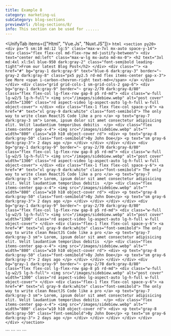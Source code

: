 ```yaml
---
title: Example 8
category: marketing-ui
subCategory: blog-sections
previewUrl: /blog-sections/8/
info: This section can be used for ......
---
```


<UnifyTab items={["Html", "Vue.Js", "Nuxt.JS"]}>
  <TabItem>
    ```html
    <section py20>
        <div px="5 sm:10 md:12 lg:5" class="max-w-7xl mx-auto space-y-14">
            <div class="flex flex-col md-flex-row md-justify-between">
                <div text="center md:left" class="max-w-lg mx-auto md-mx-0">
                    <h2 text="3xl md:4xl xl:5xl blue-950 dark:gray-2" class="font-semibold leading-tight">From our latest Blog Post</h2>
                </div>
                <div class="">
                    <a href="#" bg="gray-1 dark:gray-9" text="blue-6 dark:gray-3" border="~ gray-2 dark:gray-8"
                        class="px5 py2.5 rd-md flex items-center gap-x-3">
                        See More
                        <span i-carbon-chevron-right text-md></span>
                    </a>
                </div>
            </div>
            <div class="grid grid-cols-1 sm-grid-cols-2 gap-6">
                <div bg="gray-1 dark:gray-9" border="~ gray-2/70 dark:gray-8/80" class="flex flex-col lg-flex-row gap-8 p5 rd-md">
                    <div class="w-full lg-w2/5 lg-h-full">
                        <img src="/images/sidebiew.webp" alt="post cover" width="1300" class="rd aspect-video lg-aspect-auto lg-h-full w-full object-cover">
                    </div>
                    <div class="flex-1 flex flex-col space-y-6">
                        <a href="#" text="xl gray-9 dark:white" class="font-semibold">
                            The only way to write clean ReactJS Code like a pro
                        </a>
                        <p text="gray-7 dark:gray-3 sm">
                            Lorem, ipsum dolor sit amet consectetur adipisicing elit. Velit laudantium temporibus debitis 
                        </p>
                        <div class="flex items-center gap-x-4">
                            <img src="/images/sidebiew.webp" alt="" width="800" class="w10 h10 object-cover rd">
                            <div>
                                <p text="gray-8 dark:gray-50" class="font-semibold">By John Doe</p>
                                <p text="sm gray-6 dark:gray-3">
                                    2 days ago
                                </p>
                            </div>
                        </div>
                    </div>
                </div>
                <div bg="gray-1 dark:gray-9" border="~ gray-2/70 dark:gray-8/80" class="flex flex-col lg-flex-row gap-8 p5 rd-md">
                    <div class="w-full lg-w2/5 lg-h-full">
                        <img src="/images/sidebiew.webp" alt="post cover" width="1300" class="rd aspect-video lg-aspect-auto lg-h-full w-full object-cover">
                    </div>
                    <div class="flex-1 flex flex-col space-y-6">
                        <a href="#" text="xl gray-9 dark:white" class="font-semibold">
                            The only way to write clean ReactJS Code like a pro
                        </a>
                        <p text="gray-7 dark:gray-3 sm">
                            Lorem, ipsum dolor sit amet consectetur adipisicing elit. Velit laudantium temporibus debitis 
                        </p>
                        <div class="flex items-center gap-x-4">
                            <img src="/images/sidebiew.webp" alt="" width="800" class="w10 h10 object-cover rd">
                            <div>
                                <p text="gray-8 dark:gray-50" class="font-semibold">By John Doe</p>
                                <p text="sm gray-6 dark:gray-3">
                                    2 days ago
                                </p>
                            </div>
                        </div>
                    </div>
                </div>
                <div bg="gray-1 dark:gray-9" border="~ gray-2/70 dark:gray-8/80" class="flex flex-col lg-flex-row gap-8 p5 rd-md">
                    <div class="w-full lg-w2/5 lg-h-full">
                        <img src="/images/sidebiew.webp" alt="post cover" width="1300" class="rd aspect-video lg-aspect-auto lg-h-full w-full object-cover">
                    </div>
                    <div class="flex-1 flex flex-col space-y-6">
                        <a href="#" text="xl gray-9 dark:white" class="font-semibold">
                            The only way to write clean ReactJS Code like a pro
                        </a>
                        <p text="gray-7 dark:gray-3 sm">
                            Lorem, ipsum dolor sit amet consectetur adipisicing elit. Velit laudantium temporibus debitis 
                        </p>
                        <div class="flex items-center gap-x-4">
                            <img src="/images/sidebiew.webp" alt="" width="800" class="w10 h10 object-cover rd">
                            <div>
                                <p text="gray-8 dark:gray-50" class="font-semibold">By John Doe</p>
                                <p text="sm gray-6 dark:gray-3">
                                    2 days ago
                                </p>
                            </div>
                        </div>
                    </div>
                </div>
                <div bg="gray-1 dark:gray-9" border="~ gray-2/70 dark:gray-8/80" class="flex flex-col lg-flex-row gap-8 p5 rd-md">
                    <div class="w-full lg-w2/5 lg-h-full">
                        <img src="/images/sidebiew.webp" alt="post cover" width="1300" class="rd aspect-video lg-aspect-auto lg-h-full w-full object-cover">
                    </div>
                    <div class="flex-1 flex flex-col space-y-6">
                        <a href="#" text="xl gray-9 dark:white" class="font-semibold">
                            The only way to write clean ReactJS Code like a pro
                        </a>
                        <p text="gray-7 dark:gray-3 sm">
                            Lorem, ipsum dolor sit amet consectetur adipisicing elit. Velit laudantium temporibus debitis 
                        </p>
                        <div class="flex items-center gap-x-4">
                            <img src="/images/sidebiew.webp" alt="" width="800" class="w10 h10 object-cover rd">
                            <div>
                                <p text="gray-8 dark:gray-50" class="font-semibold">By John Doe</p>
                                <p text="sm gray-6 dark:gray-3">
                                    2 days ago
                                </p>
                            </div>
                        </div>
                    </div>
                </div>
            </div>
        </div>
    </section>
    ```
  </TabItem>

  <TabItem>
    ```
    <template>
        <section py20>
            <div px="5 sm:10 md:12 lg:5" class="max-w-7xl mx-auto space-y-14">
                <div class="flex flex-col md-flex-row md-justify-between">
                    <div text="center md:left" class="max-w-lg mx-auto md-mx-0">
                        <h2 text="3xl md:4xl xl:5xl blue-950 dark:gray-2" class="font-semibold leading-tight">From our latest Blog Post</h2>
                    </div>
                    <div class="">
                        <a href="#" bg="gray-1 dark:gray-9" un-text="blue-6 dark:gray-3" border="~ gray-2 dark:gray-8"
                            class="px5 py2.5 rd-md flex items-center gap-x-3">
                            See More
                            <span i-carbon-chevron-right text-md></span>
                        </a>
                    </div>
                </div>
                <div class="grid grid-cols-1 sm-grid-cols-2 gap-6">
                    <div bg="gray-1 dark:gray-9" border="~ gray-2/70 dark:gray-8/80" class="flex flex-col lg-flex-row gap-8 p5 rd-md">
                        <div class="w-full lg-w2/5 lg-h-full">
                            <img src="/images/sidebiew.webp" alt="post cover" width="1300" class="rd aspect-video lg-aspect-auto lg-h-full w-full object-cover">
                        </div>
                        <div class="flex-1 flex flex-col space-y-6">
                            <a href="#" un-text="xl gray-9 dark:white" class="font-semibold">
                                The only way to write clean ReactJS Code like a pro
                            </a>
                            <p text="gray-7 dark:gray-3 sm">
                                Lorem, ipsum dolor sit amet consectetur adipisicing elit. Velit laudantium temporibus debitis 
                            </p>
                            <div class="flex items-center gap-x-4">
                                <img src="/images/sidebiew.webp" alt="" width="800" class="w10 h10 object-cover rd">
                                <div>
                                    <p text="gray-8 dark:gray-50" class="font-semibold">By John Doe</p>
                                    <p text="sm gray-6 dark:gray-3">
                                        2 days ago
                                    </p>
                                </div>
                            </div>
                        </div>
                    </div>
                    <div bg="gray-1 dark:gray-9" border="~ gray-2/70 dark:gray-8/80" class="flex flex-col lg-flex-row gap-8 p5 rd-md">
                        <div class="w-full lg-w2/5 lg-h-full">
                            <img src="/images/sidebiew.webp" alt="post cover" width="1300" class="rd aspect-video lg-aspect-auto lg-h-full w-full object-cover">
                        </div>
                        <div class="flex-1 flex flex-col space-y-6">
                            <a href="#" un-text="xl gray-9 dark:white" class="font-semibold">
                                The only way to write clean ReactJS Code like a pro
                            </a>
                            <p text="gray-7 dark:gray-3 sm">
                                Lorem, ipsum dolor sit amet consectetur adipisicing elit. Velit laudantium temporibus debitis 
                            </p>
                            <div class="flex items-center gap-x-4">
                                <img src="/images/sidebiew.webp" alt="" width="800" class="w10 h10 object-cover rd">
                                <div>
                                    <p text="gray-8 dark:gray-50" class="font-semibold">By John Doe</p>
                                    <p text="sm gray-6 dark:gray-3">
                                        2 days ago
                                    </p>
                                </div>
                            </div>
                        </div>
                    </div>
                    <div bg="gray-1 dark:gray-9" border="~ gray-2/70 dark:gray-8/80" class="flex flex-col lg-flex-row gap-8 p5 rd-md">
                        <div class="w-full lg-w2/5 lg-h-full">
                            <img src="/images/sidebiew.webp" alt="post cover" width="1300" class="rd aspect-video lg-aspect-auto lg-h-full w-full object-cover">
                        </div>
                        <div class="flex-1 flex flex-col space-y-6">
                            <a href="#" un-text="xl gray-9 dark:white" class="font-semibold">
                                The only way to write clean ReactJS Code like a pro
                            </a>
                            <p text="gray-7 dark:gray-3 sm">
                                Lorem, ipsum dolor sit amet consectetur adipisicing elit. Velit laudantium temporibus debitis 
                            </p>
                            <div class="flex items-center gap-x-4">
                                <img src="/images/sidebiew.webp" alt="" width="800" class="w10 h10 object-cover rd">
                                <div>
                                    <p text="gray-8 dark:gray-50" class="font-semibold">By John Doe</p>
                                    <p text="sm gray-6 dark:gray-3">
                                        2 days ago
                                    </p>
                                </div>
                            </div>
                        </div>
                    </div>
                    <div bg="gray-1 dark:gray-9" border="~ gray-2/70 dark:gray-8/80" class="flex flex-col lg-flex-row gap-8 p5 rd-md">
                        <div class="w-full lg-w2/5 lg-h-full">
                            <img src="/images/sidebiew.webp" alt="post cover" width="1300" class="rd aspect-video lg-aspect-auto lg-h-full w-full object-cover">
                        </div>
                        <div class="flex-1 flex flex-col space-y-6">
                            <a href="#" un-text="xl gray-9 dark:white" class="font-semibold">
                                The only way to write clean ReactJS Code like a pro
                            </a>
                            <p text="gray-7 dark:gray-3 sm">
                                Lorem, ipsum dolor sit amet consectetur adipisicing elit. Velit laudantium temporibus debitis 
                            </p>
                            <div class="flex items-center gap-x-4">
                                <img src="/images/sidebiew.webp" alt="" width="800" class="w10 h10 object-cover rd">
                                <div>
                                    <p text="gray-8 dark:gray-50" class="font-semibold">By John Doe</p>
                                    <p text="sm gray-6 dark:gray-3">
                                        2 days ago
                                    </p>
                                </div>
                            </div>
                        </div>
                    </div>
                </div>
            </div>
        </section>
    </template>
    ```
  </TabItem> 

  <TabItem>
    ```
    <template>
        <section py20>
            <div px="5 sm:10 md:12 lg:5" class="max-w-7xl mx-auto space-y-14">
                <div class="flex flex-col md-flex-row md-justify-between">
                    <div text="center md:left" class="max-w-lg mx-auto md-mx-0">
                        <h2 text="3xl md:4xl xl:5xl blue-950 dark:gray-2" class="font-semibold leading-tight">From our latest Blog Post</h2>
                    </div>
                    <div class="">
                        <nuxt-link to="#" bg="gray-1 dark:gray-9" un-text="blue-6 dark:gray-3" border="~ gray-2 dark:gray-8"
                            class="px5 py2.5 rd-md flex items-center gap-x-3">
                            See More
                            <span i-carbon-chevron-right text-md></span>
                        </nuxt-link>
                    </div>
                </div>
                <div class="grid grid-cols-1 sm-grid-cols-2 gap-6">
                    <div bg="gray-1 dark:gray-9" border="~ gray-2/70 dark:gray-8/80" class="flex flex-col lg-flex-row gap-8 p5 rd-md">
                        <div class="w-full lg-w2/5 lg-h-full">
                            <img src="/images/sidebiew.webp" alt="post cover" width="1300" class="rd aspect-video lg-aspect-auto lg-h-full w-full object-cover">
                        </div>
                        <div class="flex-1 flex flex-col space-y-6">
                            <nuxt-link to="#" un-text="xl gray-9 dark:white" class="font-semibold">
                                The only way to write clean ReactJS Code like a pro
                            </nuxt-link>
                            <p text="gray-7 dark:gray-3 sm">
                                Lorem, ipsum dolor sit amet consectetur adipisicing elit. Velit laudantium temporibus debitis 
                            </p>
                            <div class="flex items-center gap-x-4">
                                <img src="/images/sidebiew.webp" alt="" width="800" class="w10 h10 object-cover rd">
                                <div>
                                    <p text="gray-8 dark:gray-50" class="font-semibold">By John Doe</p>
                                    <p text="sm gray-6 dark:gray-3">
                                        2 days ago
                                    </p>
                                </div>
                            </div>
                        </div>
                    </div>
                    <div bg="gray-1 dark:gray-9" border="~ gray-2/70 dark:gray-8/80" class="flex flex-col lg-flex-row gap-8 p5 rd-md">
                        <div class="w-full lg-w2/5 lg-h-full">
                            <img src="/images/sidebiew.webp" alt="post cover" width="1300" class="rd aspect-video lg-aspect-auto lg-h-full w-full object-cover">
                        </div>
                        <div class="flex-1 flex flex-col space-y-6">
                            <nuxt-link to="#" un-text="xl gray-9 dark:white" class="font-semibold">
                                The only way to write clean ReactJS Code like a pro
                            </nuxt-link>
                            <p text="gray-7 dark:gray-3 sm">
                                Lorem, ipsum dolor sit amet consectetur adipisicing elit. Velit laudantium temporibus debitis 
                            </p>
                            <div class="flex items-center gap-x-4">
                                <img src="/images/sidebiew.webp" alt="" width="800" class="w10 h10 object-cover rd">
                                <div>
                                    <p text="gray-8 dark:gray-50" class="font-semibold">By John Doe</p>
                                    <p text="sm gray-6 dark:gray-3">
                                        2 days ago
                                    </p>
                                </div>
                            </div>
                        </div>
                    </div>
                    <div bg="gray-1 dark:gray-9" border="~ gray-2/70 dark:gray-8/80" class="flex flex-col lg-flex-row gap-8 p5 rd-md">
                        <div class="w-full lg-w2/5 lg-h-full">
                            <img src="/images/sidebiew.webp" alt="post cover" width="1300" class="rd aspect-video lg-aspect-auto lg-h-full w-full object-cover">
                        </div>
                        <div class="flex-1 flex flex-col space-y-6">
                            <nuxt-link to="#" un-text="xl gray-9 dark:white" class="font-semibold">
                                The only way to write clean ReactJS Code like a pro
                            </nuxt-link>
                            <p text="gray-7 dark:gray-3 sm">
                                Lorem, ipsum dolor sit amet consectetur adipisicing elit. Velit laudantium temporibus debitis 
                            </p>
                            <div class="flex items-center gap-x-4">
                                <img src="/images/sidebiew.webp" alt="" width="800" class="w10 h10 object-cover rd">
                                <div>
                                    <p text="gray-8 dark:gray-50" class="font-semibold">By John Doe</p>
                                    <p text="sm gray-6 dark:gray-3">
                                        2 days ago
                                    </p>
                                </div>
                            </div>
                        </div>
                    </div>
                    <div bg="gray-1 dark:gray-9" border="~ gray-2/70 dark:gray-8/80" class="flex flex-col lg-flex-row gap-8 p5 rd-md">
                        <div class="w-full lg-w2/5 lg-h-full">
                            <img src="/images/sidebiew.webp" alt="post cover" width="1300" class="rd aspect-video lg-aspect-auto lg-h-full w-full object-cover">
                        </div>
                        <div class="flex-1 flex flex-col space-y-6">
                            <nuxt-link to="#" un-text="xl gray-9 dark:white" class="font-semibold">
                                The only way to write clean ReactJS Code like a pro
                            </nuxt-link>
                            <p text="gray-7 dark:gray-3 sm">
                                Lorem, ipsum dolor sit amet consectetur adipisicing elit. Velit laudantium temporibus debitis 
                            </p>
                            <div class="flex items-center gap-x-4">
                                <img src="/images/sidebiew.webp" alt="" width="800" class="w10 h10 object-cover rd">
                                <div>
                                    <p text="gray-8 dark:gray-50" class="font-semibold">By John Doe</p>
                                    <p text="sm gray-6 dark:gray-3">
                                        2 days ago
                                    </p>
                                </div>
                            </div>
                        </div>
                    </div>
                </div>
            </div>
        </section>
    </template>
    ```
  </TabItem>
</UnifyTab>